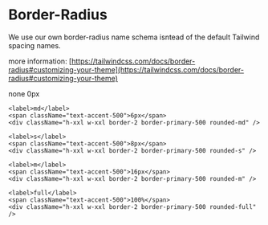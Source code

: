 
<Meta title="Design-Tokens/Border-Radius" />

# Border-Radius

We use our own border-radius name schema isntead of the default Tailwind spacing names.

more information: [https://tailwindcss.com/docs/border-radius#customizing-your-theme](https://tailwindcss.com/docs/border-radius#customizing-your-theme)

<Unstyled>
  <div className="grid w-fit grid-cols-3 gap-s rounded-s bg-base-100 p-s mumble-font-label-m">
    <label>none</label>
    <span className="text-accent-500">0px</span>
    <div className="h-xxl w-xxl rounded-none border-2 border-primary-500" />

    <label>md</label>
    <span className="text-accent-500">6px</span>
    <div className="h-xxl w-xxl border-2 border-primary-500 rounded-md" />

    <label>s</label>
    <span className="text-accent-500">8px</span>
    <div className="h-xxl w-xxl border-2 border-primary-500 rounded-s" />

    <label>m</label>
    <span className="text-accent-500">16px</span>
    <div className="h-xxl w-xxl border-2 border-primary-500 rounded-m" />

    <label>full</label>
    <span className="text-accent-500">100%</span>
    <div className="h-xxl w-xxl border-2 border-primary-500 rounded-full" />

  </div>
</Unstyled>
